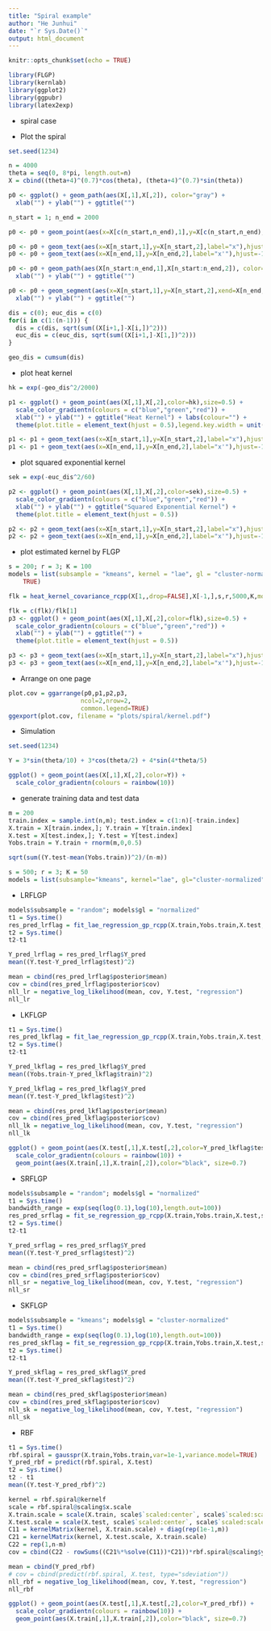 ```yaml
---
title: "Spiral example"
author: "He Junhui"
date: "`r Sys.Date()`"
output: html_document
---
```


```r
knitr::opts_chunk$set(echo = TRUE)
```

```r
library(FLGP)
library(kernlab)
library(ggplot2)
library(ggpubr)
library(latex2exp)
```

+ spiral case

+ Plot the spiral
```r
set.seed(1234)
```


```r
n = 4000
theta = seq(0, 8*pi, length.out=n)
X = cbind((theta+4)^(0.7)*cos(theta), (theta+4)^(0.7)*sin(theta))
```

```r
p0 <- ggplot() + geom_path(aes(X[,1],X[,2]), color="gray") +
  xlab("") + ylab("") + ggtitle("")

n_start = 1; n_end = 2000

p0 <- p0 + geom_point(aes(x=X[c(n_start,n_end),1],y=X[c(n_start,n_end),2]))

p0 <- p0 + geom_text(aes(x=X[n_start,1],y=X[n_start,2],label="x"),hjust=2)
p0 <- p0 + geom_text(aes(x=X[n_end,1],y=X[n_end,2],label="x'"),hjust=-1)

p0 <- p0 + geom_path(aes(X[n_start:n_end,1],X[n_start:n_end,2]), color="black", linewidth=1) +
  xlab("") + ylab("") + ggtitle("")

p0 <- p0 + geom_segment(aes(x=X[n_start,1],y=X[n_start,2],xend=X[n_end,1],yend=X[n_end,2]), color="black", linewidth=1, linetype="dotted") +
  xlab("") + ylab("") + ggtitle("")
```


```r
dis = c(0); euc_dis = c(0)
for(i in c(1:(n-1))) {
  dis = c(dis, sqrt(sum((X[i+1,]-X[i,])^2)))
  euc_dis = c(euc_dis, sqrt(sum((X[i+1,]-X[1,])^2)))
}

geo_dis = cumsum(dis)
```

+ plot heat kernel
```r
hk = exp(-geo_dis^2/2000)
```

```r
p1 <- ggplot() + geom_point(aes(X[,1],X[,2],color=hk),size=0.5) +
  scale_color_gradientn(colours = c("blue","green","red")) +
  xlab("") + ylab("") + ggtitle("Heat Kernel") + labs(colour="") +
  theme(plot.title = element_text(hjust = 0.5),legend.key.width = unit(1.5, "cm"))

p1 <- p1 + geom_text(aes(x=X[n_start,1],y=X[n_start,2],label="x"),hjust=2)
p1 <- p1 + geom_text(aes(x=X[n_end,1],y=X[n_end,2],label="x'"),hjust=-1)
```

+ plot squared exponential kernel
```r
sek = exp(-euc_dis^2/60)
```

```r
p2 <- ggplot() + geom_point(aes(X[,1],X[,2],color=sek),size=0.5) +
  scale_color_gradientn(colours = c("blue","green","red")) +
  xlab("") + ylab("") + ggtitle("Squared Exponential Kernel") +
  theme(plot.title = element_text(hjust = 0.5))

p2 <- p2 + geom_text(aes(x=X[n_start,1],y=X[n_start,2],label="x"),hjust=2)
p2 <- p2 + geom_text(aes(x=X[n_end,1],y=X[n_end,2],label="x'"),hjust=-1)
```

+ plot estimated kernel by FLGP
```r
s = 200; r = 3; K = 100
models = list(subsample = "kmeans", kernel = "lae", gl = "cluster-normalized", root =
    TRUE) 
```

```r
flk = heat_kernel_covariance_rcpp(X[1,,drop=FALSE],X[-1,],s,r,5000,K,models = models)
```

```r
flk = c(flk)/flk[1]
p3 <- ggplot() + geom_point(aes(X[,1],X[,2],color=flk),size=0.5) +
  scale_color_gradientn(colours = c("blue","green","red")) +
  xlab("") + ylab("") + ggtitle("") +
  theme(plot.title = element_text(hjust = 0.5))

p3 <- p3 + geom_text(aes(x=X[n_start,1],y=X[n_start,2],label="x"),hjust=2)
p3 <- p3 + geom_text(aes(x=X[n_end,1],y=X[n_end,2],label="x'"),hjust=-1)
```

+ Arrange on one page
```r
plot.cov = ggarrange(p0,p1,p2,p3,
                    ncol=2,nrow=2,
                    common.legend=TRUE)
ggexport(plot.cov, filename = "plots/spiral/kernel.pdf")
```


+ Simulation
```r
set.seed(1234)
```


```r
Y = 3*sin(theta/10) + 3*cos(theta/2) + 4*sin(4*theta/5)
```

```r
ggplot() + geom_point(aes(X[,1],X[,2],color=Y)) +
  scale_color_gradientn(colours = rainbow(10))
```

+ generate training data and test data
```r
m = 200
train.index = sample.int(n,m); test.index = c(1:n)[-train.index]
X.train = X[train.index,]; Y.train = Y[train.index]
X.test = X[test.index,]; Y.test = Y[test.index]
Yobs.train = Y.train + rnorm(m,0,0.5)
```

```r
sqrt(sum((Y.test-mean(Yobs.train))^2)/(n-m))
```


```r
s = 500; r = 3; K = 50
models = list(subsample="kmeans", kernel="lae", gl="cluster-normalized", root=TRUE)
```

+ LRFLGP

```r
models$subsample = "random"; models$gl = "normalized"
t1 = Sys.time()
res_pred_lrflag = fit_lae_regression_gp_rcpp(X.train,Yobs.train,X.test,s,r,K,models=models)
t2 = Sys.time()
t2-t1
```

```r
Y_pred_lrflag = res_pred_lrflag$Y_pred
mean((Y.test-Y_pred_lrflag$test)^2)
```

```r
mean = cbind(res_pred_lrflag$posterior$mean)
cov = cbind(res_pred_lrflag$posterior$cov)
nll_lr = negative_log_likelihood(mean, cov, Y.test, "regression")
nll_lr
```

+ LKFLGP

```r
t1 = Sys.time()
res_pred_lkflag = fit_lae_regression_gp_rcpp(X.train,Yobs.train,X.test,s,r,K)
t2 = Sys.time()
t2-t1
```

```r
Y_pred_lkflag = res_pred_lkflag$Y_pred
mean((Yobs.train-Y_pred_lkflag$train)^2)
```

```r
Y_pred_lkflag = res_pred_lkflag$Y_pred
mean((Y.test-Y_pred_lkflag$test)^2)
```

```r
mean = cbind(res_pred_lkflag$posterior$mean)
cov = cbind(res_pred_lkflag$posterior$cov)
nll_lk = negative_log_likelihood(mean, cov, Y.test, "regression")
nll_lk
```


```r
ggplot() + geom_point(aes(X.test[,1],X.test[,2],color=Y_pred_lkflag$test)) +
  scale_color_gradientn(colours = rainbow(10)) + 
  geom_point(aes(X.train[,1],X.train[,2]),color="black", size=0.7)
```

+ SRFLGP

```r
models$subsample = "random"; models$gl = "normalized"
t1 = Sys.time()
bandwidth_range = exp(seq(log(0.1),log(10),length.out=100))
res_pred_srflag = fit_se_regression_gp_rcpp(X.train,Yobs.train,X.test,s,r,K,models=models,a2s=bandwidth_range)
t2 = Sys.time()
t2-t1
```

```r
Y_pred_srflag = res_pred_srflag$Y_pred
mean((Y.test-Y_pred_srflag$test)^2)
```

```r
mean = cbind(res_pred_srflag$posterior$mean)
cov = cbind(res_pred_srflag$posterior$cov)
nll_sr = negative_log_likelihood(mean, cov, Y.test, "regression")
nll_sr
```

+ SKFLGP

```r
models$subsample = "kmeans"; models$gl = "cluster-normalized"
t1 = Sys.time()
bandwidth_range = exp(seq(log(0.1),log(10),length.out=100))
res_pred_skflag = fit_se_regression_gp_rcpp(X.train,Yobs.train,X.test,s,r,K,models=models,a2s=bandwidth_range)
t2 = Sys.time()
t2-t1
```

```r
Y_pred_skflag = res_pred_skflag$Y_pred
mean((Y.test-Y_pred_skflag$test)^2)
```

```r
mean = cbind(res_pred_skflag$posterior$mean)
cov = cbind(res_pred_skflag$posterior$cov)
nll_sk = negative_log_likelihood(mean, cov, Y.test, "regression")
nll_sk
```

+ RBF

```r
t1 = Sys.time()
rbf.spiral = gausspr(X.train,Yobs.train,var=1e-1,variance.model=TRUE)
Y_pred_rbf = predict(rbf.spiral, X.test)
t2 = Sys.time()
t2 - t1
mean((Y.test-Y_pred_rbf)^2)
```

```r
kernel = rbf.spiral@kernelf
scale = rbf.spiral@scaling$x.scale
X.train.scale = scale(X.train, scale$`scaled:center`, scale$`scaled:scale`)
X.test.scale = scale(X.test, scale$`scaled:center`, scale$`scaled:scale`)
C11 = kernelMatrix(kernel, X.train.scale) + diag(rep(1e-1,m))
C21 = kernelMatrix(kernel, X.test.scale, X.train.scale)
C22 = rep(1,n-m)
cov = cbind(C22 - rowSums((C21%*%solve(C11))*C21))*rbf.spiral@scaling$y.scale$`scaled:scale`^2
```


```r
mean = cbind(Y_pred_rbf)
# cov = cbind(predict(rbf.spiral, X.test, type="sdeviation"))
nll_rbf = negative_log_likelihood(mean, cov, Y.test, "regression")
nll_rbf
```

```r
ggplot() + geom_point(aes(X.test[,1],X.test[,2],color=Y_pred_rbf)) +
  scale_color_gradientn(colours = rainbow(10)) +
  geom_point(aes(X.train[,1],X.train[,2]),color="black", size=0.7)
```

